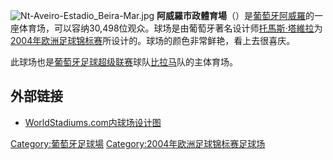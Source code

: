 {{Infobox Stadium |
  stadium_name = 阿威羅市政體育場 |
  nickname = |
  image = [[File:Estádio_Municipal_Aveiro.jpg|300px]] |
  fullname = Estádio Municipal de Aveiro |
  location = [[阿威羅|阿威羅]] |
  built = 2003 |
  opened = 2003年9月 |
  renovated = |
  closed = |
  demolished = |
  owner = 阿威羅市政府 |
  operator = |
  surface = Grass |
  construction_cost = €62 million|
  architect = [[Tomás_Taveira|Tomás Taveira]] |
  former_names = |
  tenants = [[比拉馬|比拉馬]] |
  seating_capacity = 30,127 |
  dimensions = 105 x 68 m |
}}
[[File:Nt-Aveiro-Estadio_Beira-Mar.jpg|right]]
'''阿威羅市政體育場'''（'''{{lang|pt|Estádio Municipal de Aveiro}}'''）是[[葡萄牙|葡萄牙]][[阿威羅|阿威羅]]的一座体育场，可以容纳30,498位观众。球场是由葡萄牙著名设计师[[托馬斯·塔維拉|托馬斯·塔維拉]]为[[2004年欧洲足球锦标赛|2004年欧洲足球锦标赛]]所设计的。球场的颜色非常鲜艳，看上去很喜庆。

此球场也是[[葡萄牙足球超级联赛|葡萄牙足球超级联赛]]球队[[比拉马|比拉马]]队的主体育场。

== 外部链接 ==
* [https://web.archive.org/web/20140322040259/http://www.worldstadiums.com/stadium_menu/architecture/stadium_design/aveiro_municipal.shtml WorldStadiums.com内球场设计图]

[[Category:葡萄牙足球場|Category:葡萄牙足球場]]
[[Category:2004年欧洲足球锦标赛足球场|Category:2004年欧洲足球锦标赛足球场]]